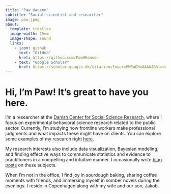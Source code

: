 ```yaml
---
title: "Paw Hansen"
subtitle: "Social scientist and researcher"
image: paw.jpeg
about: 
  template: trestles
  image-width: 15em
  image-shape: round
  links:
    - icon: github
      text: "GitHub"
      href: https://github.com/PawHHansen 
    - text: "Google Scholar"
      href: https://scholar.google.dk/citations?user=EWSaCHoAAAAJ&hl=da&oi=ao 
---
```


# Hi, I'm Paw! It's great to have you here.
 
I'm a researcher at the [Danish Center for Social Science Research](https://www.vive.dk/EN/), where I focus on experimental behavioral science research related to the public sector. Currently, I’m studying how frontline workers make professional judgments and what impacts these might have on clients. You can explore some examples of my research right [here](https://www.pawhansen.org/research).
 
My research interests also include data visualization, Bayesian modeling, and finding effective ways to communicate statistics and evidence to practitioners in a compelling and intuitive manner. I occasionally write [blog posts](https://www.pawhansen.org/blog) on these subjects.
 
When I'm not in the office, I find joy in sourdough baking, sharing coffee moments with friends, and immersing myself in somber novels during the evenings. I reside in Copenhagen along with my wife and our son, Jakob.